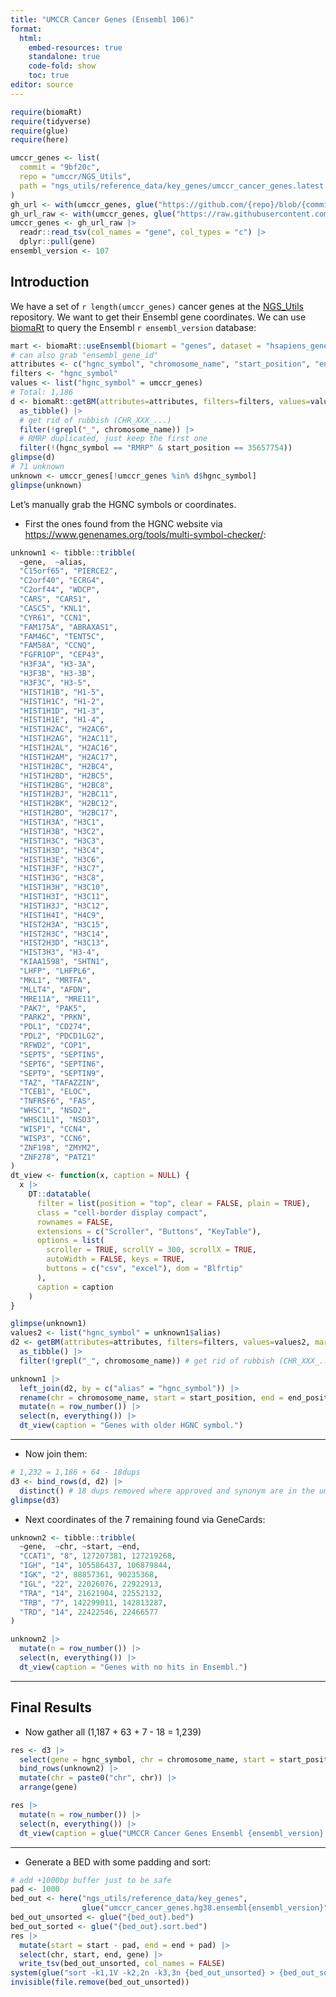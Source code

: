 ```yaml
---
title: "UMCCR Cancer Genes (Ensembl 106)"
format:
  html:
    embed-resources: true
    standalone: true
    code-fold: show
    toc: true
editor: source
---
```


```r
require(biomaRt)
require(tidyverse)
require(glue)
require(here)
```

```r
umccr_genes <- list(
  commit = "9bf20c",
  repo = "umccr/NGS_Utils",
  path = "ngs_utils/reference_data/key_genes/umccr_cancer_genes.latest.genes"
)
gh_url <- with(umccr_genes, glue("https://github.com/{repo}/blob/{commit}/{path}"))
gh_url_raw <- with(umccr_genes, glue("https://raw.githubusercontent.com/{repo}/{commit}/{path}"))
umccr_genes <- gh_url_raw |>
  readr::read_tsv(col_names = "gene", col_types = "c") |>
  dplyr::pull(gene)
ensembl_version <- 107
```

## Introduction

We have a set of `r length(umccr_genes)` cancer genes at the [NGS_Utils](`r gh_url`) repository.
We want to get their Ensembl gene coordinates. We can use [biomaRt](https://bioconductor.org/packages/release/bioc/html/biomaRt.html)
to query the Ensembl `r ensembl_version` database:

```r
mart <- biomaRt::useEnsembl(biomart = "genes", dataset = "hsapiens_gene_ensembl", version = ensembl_version)
# can also grab "ensembl_gene_id"
attributes <- c("hgnc_symbol", "chromosome_name", "start_position", "end_position", "ensembl_gene_id")
filters <- "hgnc_symbol"
values <- list("hgnc_symbol" = umccr_genes)
# Total: 1,186
d <- biomaRt::getBM(attributes=attributes, filters=filters, values=values, mart=mart) |>
  as_tibble() |>
  # get rid of rubbish (CHR_XXX_...)
  filter(!grepl("_", chromosome_name)) |>
  # RMRP duplicated, just keep the first one
  filter(!(hgnc_symbol == "RMRP" & start_position == 35657754))
glimpse(d)
# 71 unknown
unknown <- umccr_genes[!umccr_genes %in% d$hgnc_symbol]
glimpse(unknown)
```

Let's manually grab the HGNC symbols or coordinates.

- First the ones found from the HGNC website via <https://www.genenames.org/tools/multi-symbol-checker/>:

```r
unknown1 <- tibble::tribble(
  ~gene,  ~alias,
  "C15orf65", "PIERCE2",
  "C2orf40", "ECRG4",
  "C2orf44", "WDCP",
  "CARS", "CARS1",
  "CASC5", "KNL1",
  "CYR61", "CCN1",
  "FAM175A", "ABRAXAS1",
  "FAM46C", "TENT5C",
  "FAM58A", "CCNQ",
  "FGFR1OP", "CEP43",
  "H3F3A", "H3-3A",
  "H3F3B", "H3-3B",
  "H3F3C", "H3-5",
  "HIST1H1B", "H1-5",
  "HIST1H1C", "H1-2",
  "HIST1H1D", "H1-3",
  "HIST1H1E", "H1-4",
  "HIST1H2AC", "H2AC6",
  "HIST1H2AG", "H2AC11",
  "HIST1H2AL", "H2AC16",
  "HIST1H2AM", "H2AC17",
  "HIST1H2BC", "H2BC4",
  "HIST1H2BD", "H2BC5",
  "HIST1H2BG", "H2BC8",
  "HIST1H2BJ", "H2BC11",
  "HIST1H2BK", "H2BC12",
  "HIST1H2BO", "H2BC17",
  "HIST1H3A", "H3C1",
  "HIST1H3B", "H3C2",
  "HIST1H3C", "H3C3",
  "HIST1H3D", "H3C4",
  "HIST1H3E", "H3C6",
  "HIST1H3F", "H3C7",
  "HIST1H3G", "H3C8",
  "HIST1H3H", "H3C10",
  "HIST1H3I", "H3C11",
  "HIST1H3J", "H3C12",
  "HIST1H4I", "H4C9",
  "HIST2H3A", "H3C15",
  "HIST2H3C", "H3C14",
  "HIST2H3D", "H3C13",
  "HIST3H3", "H3-4",
  "KIAA1598", "SHTN1",
  "LHFP", "LHFPL6",
  "MKL1", "MRTFA",
  "MLLT4", "AFDN",
  "MRE11A", "MRE11",
  "PAK7", "PAK5",
  "PARK2", "PRKN",
  "PDL1", "CD274",
  "PDL2", "PDCD1LG2",
  "RFWD2", "COP1",
  "SEPT5", "SEPTIN5",
  "SEPT6", "SEPTIN6",
  "SEPT9", "SEPTIN9",
  "TAZ", "TAFAZZIN",
  "TCEB1", "ELOC",
  "TNFRSF6", "FAS",
  "WHSC1", "NSD2",
  "WHSC1L1", "NSD3",
  "WISP1", "CCN4",
  "WISP3", "CCN6",
  "ZNF198", "ZMYM2",
  "ZNF278", "PATZ1"
)
dt_view <- function(x, caption = NULL) {
  x |>
    DT::datatable(
      filter = list(position = "top", clear = FALSE, plain = TRUE),
      class = "cell-border display compact",
      rownames = FALSE,
      extensions = c("Scroller", "Buttons", "KeyTable"),
      options = list(
        scroller = TRUE, scrollY = 300, scrollX = TRUE,
        autoWidth = FALSE, keys = TRUE,
        buttons = c("csv", "excel"), dom = "Blfrtip"
      ),
      caption = caption
    )
}
```

```r
glimpse(unknown1)
values2 <- list("hgnc_symbol" = unknown1$alias)
d2 <- getBM(attributes=attributes, filters=filters, values=values2, mart=mart) |>
  as_tibble() |>
  filter(!grepl("_", chromosome_name)) # get rid of rubbish (CHR_XXX_...)
```

```r
unknown1 |>
  left_join(d2, by = c("alias" = "hgnc_symbol")) |> 
  rename(chr = chromosome_name, start = start_position, end = end_position) |>
  mutate(n = row_number()) |>
  select(n, everything()) |>
  dt_view(caption = "Genes with older HGNC symbol.")
```

---

- Now join them:

```r
# 1,232 = 1,186 + 64 - 18dups
d3 <- bind_rows(d, d2) |>
  distinct() # 18 dups removed where approved and synonym are in the umccr list
glimpse(d3)
```

- Next coordinates of the 7 remaining found via GeneCards:

```r
unknown2 <- tibble::tribble(
  ~gene,  ~chr, ~start, ~end,
  "CCAT1", "8", 127207381, 127219268,
  "IGH", "14", 105586437, 106879844,
  "IGK", "2", 88857361, 90235368,
  "IGL", "22", 22026076, 22922913,
  "TRA", "14", 21621904, 22552132,
  "TRB", "7", 142299011, 142813287,
  "TRD", "14", 22422546, 22466577
)

unknown2 |>
  mutate(n = row_number()) |>
  select(n, everything()) |>
  dt_view(caption = "Genes with no hits in Ensembl.")
```

---

## Final Results

- Now gather all (1,187 + 63 + 7 - 18 = 1,239)

```r
res <- d3 |>
  select(gene = hgnc_symbol, chr = chromosome_name, start = start_position, end = end_position) |>
  bind_rows(unknown2) |>
  mutate(chr = paste0("chr", chr)) |>
  arrange(gene)

res |>
  mutate(n = row_number()) |>
  select(n, everything()) |>
  dt_view(caption = glue("UMCCR Cancer Genes Ensembl {ensembl_version} (Total: {nrow(res)})"))
```

---

- Generate a BED with some padding and sort:

```r
# add +1000bp buffer just to be safe
pad <- 1000
bed_out <- here("ngs_utils/reference_data/key_genes",
                glue("umccr_cancer_genes.hg38.ensembl{ensembl_version}"))
bed_out_unsorted <- glue("{bed_out}.bed")
bed_out_sorted <- glue("{bed_out}.sort.bed")
res |>
  mutate(start = start - pad, end = end + pad) |>
  select(chr, start, end, gene) |>
  write_tsv(bed_out_unsorted, col_names = FALSE)
system(glue("sort -k1,1V -k2,2n -k3,3n {bed_out_unsorted} > {bed_out_sorted}"))
invisible(file.remove(bed_out_unsorted))
```
